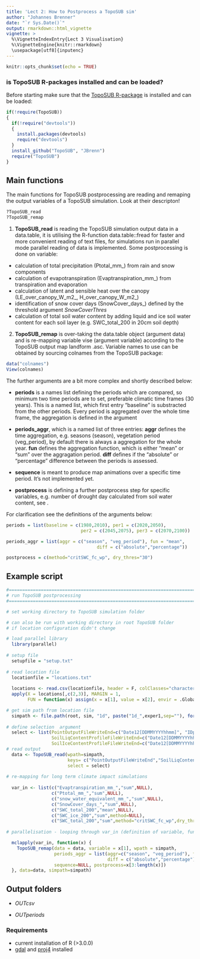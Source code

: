 ```yaml
---
title: 'Lect 2: How to Postprocess a TopoSUB sim'
author: "Johannes Brenner"
date: "`r Sys.Date()`"
output: rmarkdown::html_vignette
vignette: >
  %\VignetteIndexEntry{Lect 3 Visualisation}
  %\VignetteEngine{knitr::rmarkdown}
  \usepackage[utf8]{inputenc}
---
```


```r
knitr::opts_chunk$set(echo = TRUE)
```

### is TopoSUB R-packages installed and can be loaded?

Before starting make sure that the [TopoSUB R-package](https://github.com/JBrenn/TopoSUB) is installed and can be loaded:

```r

if(!require(TopoSUB))
{
  if(!require("devtools"))
  {
    install.packages(devtools)
    require("devtools")
  }
  install_github("TopoSUB", "JBrenn")
  require("TopoSUB")
}

```

## Main functions

The main functions for TopoSUB postprocessing are reading and remaping the output variables of a TopoSUB simulation. Look at their descripton!

```r

?TopoSUB_read
?TopoSUB_remap

```

1. **TopoSUB_read** is reading the TopoSUB simulation output data in a data.table, it is utilising the R-function data.table::fread for faster and more convenient reading of text files, for simulations run in parallel mode parallel reading of data is implemented. Some postprocessing is done on variable:

* calculation of total precipitation (Ptotal_mm_) from rain and snow components
* calculation of evapotranspiration (Evaptranspiration_mm_) from transpiration and evaporation
* calculation of latent and sensible heat over the canopy (LE_over_canopy_W_m2_, H_over_canopy_W_m2_)
* identification of snow cover days (SnowCover_days_) defined by the threshold argument _SnowCoverThres_
* calculation of total soil water content by adding liquid and ice soil water content for each soil layer (e.g. SWC_total_200 in 20cm soil depth)

2. **TopoSUB_remap** is over-taking the data.table object (argument data) and is re-mapping variable vise (argument variable) according to the TopoSUB output map landform .asc. Variable names to use can be obtained by sourcing colnames from the TopoSUB package:

```r

data("colnames")
View(colnames)

```

The further arguments are a bit more complex and shortly described below:

* **periods** is a names list defining the periods which are compared, so minimum two time periods are to set, preferable climatic time frames (30 years). This is a named list, which first entry "baseline" is substracted from the other periods. Every period is aggregated over the whole time frame, the aggregation is defined in the argument

* **periods_aggr**, which is a named list of three entries: **aggr** defines the time aggregation, e.g. seasons (season), vegetation period (veg_period), by default there is always a aggregation for the whole year. **fun** defines the aggregation function, which is either "mean" or "sum" over the aggragation period. **diff** defines if the "absolute" or "percentage" difference between the periods is assessed.

* **sequence** is meant to produce map animations over a specific time period. It's not implemented yet.

* **postprocess** is defining a further postprocess step for specific variables, e.g. number of drought day calculated from soil water content, see \code{?TopoSUB_POSTcritSWC_fc_wp}. 

For clarification see the definitions of the arguments below:

```r

periods = list(baseline = c(1980,2010), per1 = c(2020,2050), 
                            per2 = c(2045,2075), per3 = c(2070,2100))

periods_aggr = list(aggr = c("season", "veg_period"), fun = "mean", 
                                  diff = c("absolute","percentage"))

postprocess = c(method="critSWC_fc_wp", dry_thres="30")

```


## Example script

```r
#==============================================================================
# run TopoSUB postprocessing
#==============================================================================

# set working directory to TopoSUB simulation folder

# can also be run with working directory in root TopoSUB folder
# if location configuration didn't change

# load parallel library
  library(parallel)
  
# setup file
  setupfile = "setup.txt"
  
# read location file
  locationfile = "locations.txt"
  
  locations <- read.csv(locationfile, header = F, colClasses="character")
  apply(X = locations[,c(2,3)], MARGIN = 1,
        FUN = function(x) assign(x = x[1], value = x[2], envir = .GlobalEnv) )

# get sim path from location file
  simpath <- file.path(root, sim, "1d", paste("1d_",exper1,sep=""), formatC(as.integer(es),0,6,flag = "0"))
  
# define selection  argument  
  select <- list(PointOutputFileWriteEnd=c("Date12[DDMMYYYYhhmm]", "IDpoint", "Tair[C]", "Prain_over_canopy[mm]", "Psnow_over_canopy[mm]", "snow_water_equivalent[mm]", "Evap_surface[mm]", "Trasp_canopy[mm]", "Hv[W/m2]", "LEv[W/m2]", "Hg_unveg[W/m2]", "LEg_unveg[W/m2]", "Hg_veg[W/m2]", "LEg_veg[W/m2]", "Canopy_fraction[-]"), 
                 SoilLiqContentProfileFileWriteEnd=c("Date12[DDMMYYYYhhmm]", "IDpoint", "20.000000", "50.000000", "200.000000",  "500.000000"),
                 SoilIceContentProfileFileWriteEnd=c("Date12[DDMMYYYYhhmm]", "IDpoint", "20.000000", "50.000000", "200.000000", "500.000000"))
# read output
  data <- TopoSUB_read(wpath=simpath,
                       keys= c("PointOutputFileWriteEnd","SoilLiqContentProfileFileWriteEnd", "SoilIceContentProfileFileWriteEnd"),
                       select = select)
 
# re-mapping for long term climate impact simulations
  
  var_in <- list(c("Evaptranspiration_mm_","sum",NULL), 
                 c("Ptotal_mm_","sum",NULL),
                 c("snow_water_equivalent_mm_","sum",NULL), 
                 c("SnowCover_days_","sum",NULL),
                 c("SWC_total_200","mean",NULL), 
                 c("SWC_ice_200","sum",method=NULL),
                 c("SWC_total_200","sum",method="critSWC_fc_wp",dry_thres="30"))
  
# parallelisation - looping through var_in (definition of variable, fun, postprocess) with mclapply

  mclapply(var_in, function(x) {
    TopoSUB_remap(data = data, variable = x[1], wpath = simpath,
                  periods_aggr = list(aggr=c("season", "veg_period"), fun=x[2], 
                                      diff = c("absolute","percentage")),
                  sequence=NULL, postprocess=x[3:length(x)])
  }, data=data, simpath=simpath)

```


## Output folders

* _OUTcsv_

* _OUTperiods_

### Requirements

* current installation of R (>3.0.0)
* [gdal](http://www.gdal.org/) and [proj4](https://github.com/OSGeo/proj.4) installed
